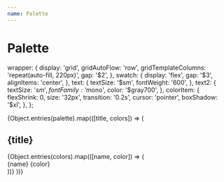 ```yaml
---
name: Palette
---
```



# Palette

  wrapper: {
    display: 'grid',
    gridAutoFlow: 'row',
    gridTemplateColumns: 'repeat(auto-fill, 220px)',
    gap: '$2',
  },
  swatch: {
    display: 'flex',
    gap: '$3',
    alignItems: 'center',
  },
  text: {
    textSize: '$sm',
    fontWeight: '600',
  },
  text2: {
    textSize: '$sm',
    fontFamily: '$mono',
    color: '$gray700',
  },
  colorItem: {
    flexShrink: 0,
    size: '32px',
    transition: '0.2s',
    cursor: 'pointer',
    boxShadow: '$xl',
  },
};

<Box>
  {Object.entries(palette).map(([title, colors]) => (
    <React.Fragment key={title}>
      <h2>{title}</h2>
      <Box css={styles.wrapper}>
        {Object.entries(colors).map(([name, color]) => (
          <Box css={styles.swatch} key={name}>
            <Box css={{ ...styles.colorItem, bc: name }} />
            <div>
              <Box css={styles.text}>{name}</Box>
              <Box css={styles.text2}>{color}</Box>
            </div>
          </Box>
        ))}
      </Box>
    </React.Fragment>
  ))}
</Box>
